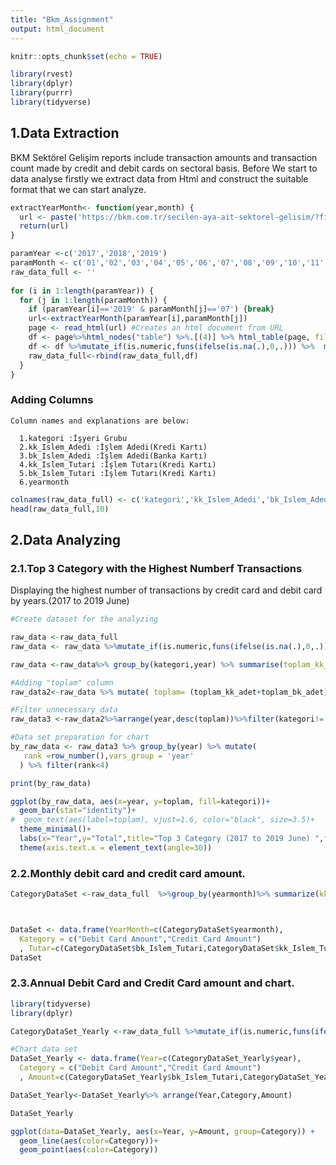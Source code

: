 ```yaml
---
title: "Bkm_Assignment"
output: html_document
---
```


```r
knitr::opts_chunk$set(echo = TRUE)

library(rvest)
library(dplyr)
library(purrr)
library(tidyverse)
```

## 1.Data Extraction 

BKM Sektörel Gelişim reports include transaction amounts and transaction count made by credit and debit cards on sectoral basis. 
Before We start to data analyse firstly we extract data from Html and construct the suitable format that we can start analyze.

```r

extractYearMonth<- function(year,month) {
  url <- paste('https://bkm.com.tr/secilen-aya-ait-sektorel-gelisim/?filter_year=',year,'&filter_month=',month,'&List=Listele', sep='',collapse = NULL)
  return(url)
}

paramYear <-c('2017','2018','2019')
paramMonth <- c('01','02','03','04','05','06','07','08','09','10','11','12')
raw_data_full <- ''
    
for (i in 1:length(paramYear)) {
  for (j in 1:length(paramMonth)) {
    if (paramYear[i]=='2019' & paramMonth[j]=='07') {break}
    url<-extractYearMonth(paramYear[i],paramMonth[j])
    page <- read_html(url) #Creates an html document from URL
    df <- page%>%html_nodes("table") %>%.[(4)] %>% html_table(page, fill = TRUE,header = FALSE)  %>%  as.data.frame() %>%slice(3:max(nrow(.)))  
    df <- df %>%mutate_if(is.numeric,funs(ifelse(is.na(.),0,.))) %>%  mutate(yearmonth=paste(paramYear[i],paramMonth[j],sep=''))
    raw_data_full<-rbind(raw_data_full,df)
  }
}

```

### Adding Columns
```
Column names and explanations are below:
  
  1.kategori :İşyeri Grubu
  2.kk_Islem_Adedi :İşlem Adedi(Kredi Kartı)
  3.bk_Islem_Adedi :İşlem Adedi(Banka Kartı)
  4.kk_Islem_Tutari :İşlem Tutarı(Kredi Kartı)
  5.bk_Islem_Tutari :İşlem Tutarı(Kredi Kartı)
  6.yearmonth 
```
```r

colnames(raw_data_full) <- c('kategori','kk_Islem_Adedi','bk_Islem_Adedi','kk_Islem_Tutari','bk_Islem_Tutari'                              ,'yearmonth')
head(raw_data_full,10)

```

## 2.Data Analyzing 

### 2.1.Top 3 Category with the Highest Numberf Transactions

Displaying the highest number of transactions by credit card and debit card by years.(2017 to 2019 June)
```r
#Create dataset for the analyzing

raw_data <-raw_data_full
raw_data <- raw_data %>%mutate_if(is.numeric,funs(ifelse(is.na(.),0,.))) %>%  mutate(year=substr(yearmonth,1,4))

raw_data <-raw_data%>% group_by(kategori,year) %>% summarise(toplam_kk_adet=max(sum(as.numeric(gsub("\\.","",kk_Islem_Adedi)),na.rm=T)),toplam_bk_adet=max(sum(as.numeric(gsub("\\.","",bk_Islem_Adedi)),na.rm = T))) %>% select(year,kategori,toplam_kk_adet,toplam_bk_adet)

#Adding "toplam" column
raw_data2<-raw_data %>% mutate( toplam= (toplam_kk_adet+toplam_bk_adet))%>% select(year,kategori,toplam)%>%filter(toplam!=0)

#Filter unnecessary data
raw_data3 <-raw_data2%>%arrange(year,desc(toplam))%>%filter(kategori!='TOPLAM')

#Data set preparation for chart
by_raw_data <- raw_data3 %>% group_by(year) %>% mutate(
   rank =row_number(),vars_group = 'year'
  ) %>% filter(rank<4)

print(by_raw_data)

ggplot(by_raw_data, aes(x=year, y=toplam, fill=kategori))+
  geom_bar(stat="identity")+
#  geom_text(aes(label=toplam), vjust=1.6, color="black", size=3.5)+
  theme_minimal()+
  labs(x="Year",y="Total",title="Top 3 Category (2017 to 2019 June) ",fill="Category")+
  theme(axis.text.x = element_text(angle=30))

```

### 2.2.Monthly debit card and credit card amount.

```r

CategoryDataSet <-raw_data_full  %>%group_by(yearmonth)%>% summarize(kk_Islem_Tutari= sum(as.numeric(gsub(",", ".", gsub("\\.", "", kk_Islem_Tutari))),na.rm=T),bk_Islem_Tutari= sum(as.numeric(gsub(",", ".", gsub("\\.", "", bk_Islem_Tutari))),na.rm=T))%>%mutate(year=substr(yearmonth,1,4)) %>%filter(kk_Islem_Tutari!=0)%>% select(yearmonth,kk_Islem_Tutari,bk_Islem_Tutari)



DataSet <- data.frame(YearMonth=c(CategoryDataSet$yearmonth),
  Kategory = c("Debit Card Amount","Credit Card Amount")
  , Tutar=c(CategoryDataSet$bk_Islem_Tutari,CategoryDataSet$kk_Islem_Tutari))
DataSet
```

### 2.3.Annual Debit Card and Credit Card amount and chart.


```r
library(tidyverse)
library(dplyr)

CategoryDataSet_Yearly <-raw_data_full %>%mutate_if(is.numeric,funs(ifelse(is.na(.),0,.))) %>%  mutate(year=substr(yearmonth,1,4))%>%group_by(year)%>% summarize(kk_Islem_Tutari= sum(as.numeric(gsub(",", ".", gsub("\\.", "", kk_Islem_Tutari))),na.rm=T),bk_Islem_Tutari= sum(as.numeric(gsub(",", ".", gsub("\\.", "", bk_Islem_Tutari))),na.rm=T)) %>%filter(kk_Islem_Tutari!=0)%>% select(year,kk_Islem_Tutari,bk_Islem_Tutari)

#Chart data set
DataSet_Yearly <- data.frame(Year=c(CategoryDataSet_Yearly$year),
  Category = c("Debit Card Amount","Credit Card Amount")
  , Amount=c(CategoryDataSet_Yearly$bk_Islem_Tutari,CategoryDataSet_Yearly$kk_Islem_Tutari))

DataSet_Yearly<-DataSet_Yearly%>% arrange(Year,Category,Amount)

DataSet_Yearly

ggplot(data=DataSet_Yearly, aes(x=Year, y=Amount, group=Category)) +
  geom_line(aes(color=Category))+
  geom_point(aes(color=Category)) 

```
